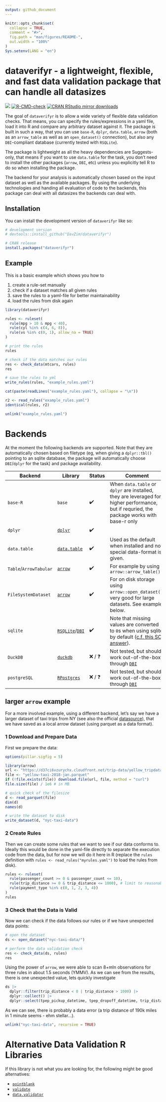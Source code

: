 ```yaml
---
output: github_document
---
```


<!-- README.md is generated from README.Rmd. Please edit that file -->

```r
knitr::opts_chunk$set(
  collapse = TRUE,
  comment = "#>",
  fig.path = "man/figures/README-",
  out.width = "100%"
)
Sys.setenv(LANG = "en")
```

# dataverifyr - a lightweight, flexible, and fast data validation package that can handle all datasizes

<!-- badges: start -->

[![](https://www.r-pkg.org/badges/version/dataverifyr)](https://www.r-pkg.org/pkg/dataverifyr) [![R-CMD-check](https://github.com/DavZim/dataverifyr/workflows/R-CMD-check/badge.svg)](https://github.com/DavZim/dataverifyr/actions) [![CRAN RStudio mirror downloads](https://cranlogs.r-pkg.org/badges/dataverifyr)](https://www.r-pkg.org/pkg/dataverifyr)

<!-- badges: end -->

The goal of `dataverifyr` is to allow a wide variety of flexible data validation checks.
That means, you can specify the rules/expressions in a yaml file, load it into R and compare any arbitrary dataset against it. The package is built in such a way, that you can use `base-R`, `dplyr`, `data.table`, `arrow` (both as an `arrow_table` as well as an `open_dataset()` connection), but also any `DBI`-compliant database (currently tested with `RSQLite`).

The package is lightweight as all the heavy dependencies are Suggests-only, that means if you want to use `data.table` for the task, you don't need to install the other packages (`arrow`, `DBI`, etc) unless you explicitly tell R to do so when installing the package.

The backend for your analysis is automatically chosen based on the input dataset as well as the available packages.
By using the underlying technologies and handing all evaluation of code to the backends, this package can deal with all datasizes the backends can deal with.



## Installation

You can install the development version of `dataverifyr` like so:

``` r
# development version
# devtools::install_github("DavZim/dataverifyr")

# CRAN release
install.packages("dataverifyr")
```

## Example

This is a basic example which shows you how to

1. create a rule-set manually
2. check if a dataset matches all given rules
3. save the rules to a yaml-file for better maintainability
4. load the rules from disk again

```r
library(dataverifyr)

rules <- ruleset(
  rule(mpg > 10 & mpg < 40),
  rule(cyl %in% c(4, 6, 8)),
  rule(vs %in% c(0, 1), allow_na = TRUE)
)

# print the rules
rules

# check if the data matches our rules
res <- check_data(mtcars, rules)
res

# save the rules to yml
write_rules(rules, "example_rules.yaml")

cat(paste(readLines("example_rules.yaml"), collapse = "\n"))

r2 <- read_rules("example_rules.yaml")
identical(rules, r2)
```
```r
unlink("example_rules.yaml")
```

# Backends

At the moment the following backends are supported.
Note that they are automatically chosen based on filetype (eg, when giving a `dplyr::tbl()` pointing to an sqlite database, the package will automatically choose `DBI`/`dplyr` for the task) and package availability.


| Backend | Library | Status | Comment |
|---------|---------|--------|---------|
| `base-R` | `base` | ✔️     | When `data.table` or `dplyr` are installed, they are leveraged for higher performance, but if requried, the package works with base-r only |
| `dplyr` | [`dplyr`](https://dplyr.tidyverse.org/) | ✔️     |  |
| `data.table` | [`data.table`](r-datatable.com) | ✔️     | Used as the default when installed and no special data-format is given. |
| `Table`/`ArrowTabular` | [`arrow`](https://arrow.apache.org/docs/r/)         |  ✔️      | For example by using `arrow::arrow_table()`
| `FileSystemDataset`    | [`arrow`](https://arrow.apache.org/docs/r/)         |  ✔️      | For on disk storage using `arrow::open_dataset()`, very good for large datasets. See example below.
| `sqlite` | [`RSQLite`](https://rsqlite.r-dbi.org/)/[`DBI`](https://dbi.r-dbi.org/)  | ✔️     | Note that missing values are converted to `0`s when using sqlite by default ([c.f. this SO answer](https://stackoverflow.com/a/57746647/3048453)). |
| `DuckDB` | [`duckdb`](https://duckdb.org/docs/api/r.html)  | ❌️ / ❓   | Not tested, but should work out-of-the-box through [`DBI`](https://dbi.r-dbi.org/) |
| `postgreSQL` | [`RPostgres`](https://rpostgres.r-dbi.org/)  | ❌️ / ❓   | Not tested, but should work out-of-the-box through [`DBI`](https://dbi.r-dbi.org/) |

## larger `arrow` example

For a more involved example, using a different backend, let's say we have a larger dataset of taxi trips from NY (see also the official [datasource](https://www.nyc.gov/site/tlc/about/tlc-trip-record-data.page)), that we have saved as a local arrow dataset (using parquet as a data format).


### 1 Download and Prepare Data

First we prepare the data:

```r
options(pillar.sigfig = 5)
```
```r
library(arrow)
url <- "https://d37ci6vzurychx.cloudfront.net/trip-data/yellow_tripdata_2018-01.parquet"
file <- "yellow-taxi-2018-jan.parquet"
if (!file.exists(file)) download.file(url, file, method = "curl")
file.size(file) / 1e6 # in MB

# quick check of the filesize
d <- read_parquet(file)
dim(d)
names(d)

# write the dataset to disk
write_dataset(d, "nyc-taxi-data")
```

### 2 Create Rules

Then we can create some rules that we want to see if our data conforms to.
Ideally this would be done in the yaml-file directly to separate the execution code from the data, but for now we will do it here in R (replace the `rules` definition with `rules <- read_rules("myrules.yaml")` to load the rules from disk).

```r
rules <- ruleset(
  rule(passenger_count >= 0 & passenger_count <= 10),
  rule(trip_distance >= 0 & trip_distance <= 1000), # limit to reasonable distances
  rule(payment_type %in% c(0, 1, 2, 3, 4))
)
rules
```

### 3 Check that the Data is Valid
Now we can check if the data follows our rules or if we have unexpected data points:
```r
# open the dataset 
ds <- open_dataset("nyc-taxi-data/")

# perform the data validation check
res <- check_data(ds, rules)
res
```

Using the power of `arrow`, we were able to scan 8+mln observations for three rules in about 1.5 seconds (YMMV).
As we can see from the results, there is one unexpected value, lets quickly investigate

```r
ds |> 
  dplyr::filter(trip_distance < 0 | trip_distance > 1000) |> 
  dplyr::collect() |> 
  dplyr::select(tpep_pickup_datetime, tpep_dropoff_datetime, trip_distance)
```
As we can see, there is probably a data error (a trip distance of 190k miles in 1 minute seems - ehm stellar...).
```r
unlink("nyc-taxi-data", recursive = TRUE)
```



# Alternative Data Validation R Libraries

If this library is not what you are looking for, the following might be good alternatives:

- [`pointblank`](https://rich-iannone.github.io/pointblank/)
- [`validate`](https://github.com/data-cleaning/validate)
- [`data.validator`](https://github.com/Appsilon/data.validator)
